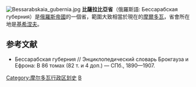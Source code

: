 {{expand|time=2015-01-21T23:17:32+00:00}}
{{refimprove|time=2015-01-21T23:17:32+00:00}}
{{noteTA
|1=zh-hans:基希讷乌;zh-hk:基希涅夫;zh-tw:奇西瑙;
}}
[[File:Bessarabskaia_gubernia.jpg|thumb]]
'''比薩拉比亞省'''（俄羅斯語: Бессарабская губерния）是[[俄羅斯帝國|俄羅斯帝國]]的一個省，範圍大致相當於現在的[[摩爾多瓦|摩爾多瓦]]，省會所在地是[[基希涅夫|基希涅夫]]。

==参考文献==
*{{ru icon}} Бессарабская губерния // Энциклопедический словарь Брокгауза и Ефрона: В 86 томах (82 т. и 4 доп.) — СПб., 1890—1907.

{{ImpRussia}}
[[Category:摩尔多瓦行政区划史|Category:摩尔多瓦行政区划史]]
[[Category:俄罗斯帝国直辖省|B]]